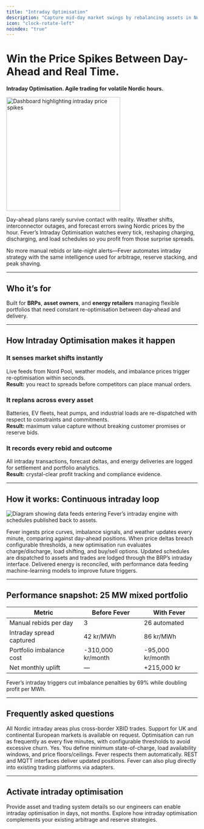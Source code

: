 ```yaml
---
title: "Intraday Optimisation"
description: "Capture mid-day market swings by rebalancing assets in Nordic intraday markets with Fever."
icon: "clock-rotate-left"
noindex: "true"
---
```


# Win the Price Spikes Between Day-Ahead and Real Time.

**Intraday Optimisation. Agile trading for volatile Nordic hours.**

<img
  src="/images/hero-dark.png"
  alt="Dashboard highlighting intraday price spikes"
  noZoom={true}
  height="300"
  className="rounded-xl"
/>

Day-ahead plans rarely survive contact with reality. Weather shifts, interconnector outages, and forecast errors swing Nordic prices by the hour. Fever’s Intraday Optimisation watches every tick, reshaping charging, discharging, and load schedules so you profit from those surprise spreads.

No more manual rebids or late-night alerts—Fever automates intraday strategy with the same intelligence used for arbitrage, reserve stacking, and peak shaving.

---

## Who it’s for

Built for **BRPs**, **asset owners**, and **energy retailers** managing flexible portfolios that need constant re-optimisation between day-ahead and delivery.

---

## How Intraday Optimisation makes it happen

### It senses market shifts instantly
Live feeds from Nord Pool, weather models, and imbalance prices trigger re-optimisation within seconds.\
**Result:** you react to spreads before competitors can place manual orders.

### It replans across every asset
Batteries, EV fleets, heat pumps, and industrial loads are re-dispatched with respect to constraints and commitments.\
**Result:** maximum value capture without breaking customer promises or reserve bids.

### It records every rebid and outcome
All intraday transactions, forecast deltas, and energy deliveries are logged for settlement and portfolio analytics.\
**Result:** crystal-clear profit tracking and compliance evidence.

---

## How it works: Continuous intraday loop

![Diagram showing data feeds entering Fever’s intraday engine with schedules published back to assets.](/images/hero-light.png)

<Steps>
  <Step title="Monitor markets">
    Fever ingests price curves, imbalance signals, and weather updates every minute, comparing against day-ahead positions.
  </Step>
  <Step title="Trigger optimisation">
    When price deltas breach configurable thresholds, a new optimisation run evaluates charge/discharge, load shifting, and buy/sell options.
  </Step>
  <Step title="Execute + publish">
    Updated schedules are dispatched to assets and trades are lodged through the BRP’s intraday interface.
  </Step>
  <Step title="Settle + learn">
    Delivered energy is reconciled, with performance data feeding machine-learning models to improve future triggers.
  </Step>
</Steps>

---

## Performance snapshot: 25 MW mixed portfolio

| Metric | Before Fever | With Fever |
| ------ | ------------ | ---------- |
| Manual rebids per day | 3 | 26 automated |
| Intraday spread captured | 42 kr/MWh | 86 kr/MWh |
| Portfolio imbalance cost | -310,000 kr/month | -95,000 kr/month |
| Net monthly uplift | — | +215,000 kr |

<tip>
  Fever’s intraday triggers cut imbalance penalties by 69% while doubling profit per MWh.
</tip>

---

## Frequently asked questions

<AccordionGroup>
  <Accordion title="Which markets are supported?">
    All Nordic intraday areas plus cross-border XBID trades. Support for UK and continental European markets is available on request.
  </Accordion>
  <Accordion title="How fast can Fever rebid?">
    Optimisation can run as frequently as every five minutes, with configurable thresholds to avoid excessive churn.
  </Accordion>
  <Accordion title="Can I set guardrails?">
    Yes. You define minimum state-of-charge, load availability windows, and price floors/ceilings. Fever respects them automatically.
  </Accordion>
  <Accordion title="How do I integrate my BRP systems?">
    REST and MQTT interfaces deliver updated positions. Fever can also plug directly into existing trading platforms via adapters.
  </Accordion>
</AccordionGroup>

---

## Activate intraday optimisation

<CardGroup cols={2}>
  <Card title="Connect my portfolio" icon="link" href="/get-started">
    Provide asset and trading system details so our engineers can enable intraday optimisation in days, not months.
  </Card>
  <Card title="Talk to a strategist" icon="comments" href="/contact">
    Explore how intraday optimisation complements your existing arbitrage and reserve strategies.
  </Card>
</CardGroup>
